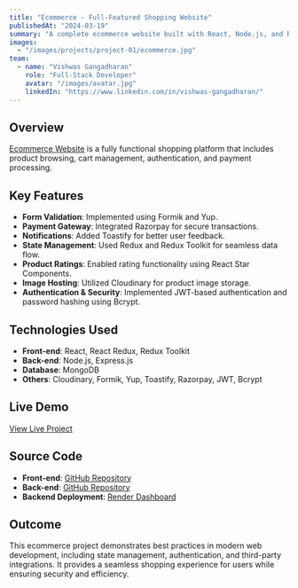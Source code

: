 ---
title: "Ecommerce - Full-Featured Shopping Website"
publishedAt: "2024-03-19"
summary: "A complete ecommerce website built with React, Node.js, and Redux, featuring payment integration and authentication."
images:
  - "/images/projects/project-01/ecommerce.jpg"
team:
  - name: "Vishwas Gangadharan"
    role: "Full-Stack Developer"
    avatar: "/images/avatar.jpg"
    linkedIn: "https://www.linkedin.com/in/vishwas-gangadharan/"
---

## Overview

[Ecommerce Website](https://spotify-eccomerce.netlify.app/) is a fully functional shopping platform that includes product browsing, cart management, authentication, and payment processing.

## Key Features

- **Form Validation**: Implemented using Formik and Yup.
- **Payment Gateway**: Integrated Razorpay for secure transactions.
- **Notifications**: Added Toastify for better user feedback.
- **State Management**: Used Redux and Redux Toolkit for seamless data flow.
- **Product Ratings**: Enabled rating functionality using React Star Components.
- **Image Hosting**: Utilized Cloudinary for product image storage.
- **Authentication & Security**: Implemented JWT-based authentication and password hashing using Bcrypt.

## Technologies Used

- **Front-end**: React, React Redux, Redux Toolkit
- **Back-end**: Node.js, Express.js
- **Database**: MongoDB
- **Others**: Cloudinary, Formik, Yup, Toastify, Razorpay, JWT, Bcrypt

## Live Demo

[View Live Project](https://spotify-eccomerce.netlify.app/)

## Source Code

- **Front-end**: [GitHub Repository](https://github.com/GANGADHARAN26/ecommerce-fronend)
- **Back-end**: [GitHub Repository](https://github.com/GANGADHARAN26/ecommerce-backend)
- **Backend Deployment**: [Render Dashboard](https://dashboard.render.com/web/srv-cm9okgvqd2ns73dqqblg)

## Outcome

This ecommerce project demonstrates best practices in modern web development, including state management, authentication, and third-party integrations. It provides a seamless shopping experience for users while ensuring security and efficiency.
